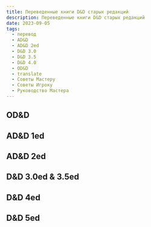 ```yaml
---
title: Переведенные книги D&D старых редакций
description: Переведенные книги D&D старых редакций
date: 2023-09-05
tags:
  - перевод
  - AD&D
  - AD&D 2ed
  - D&D 3.0
  - D&D 3.5
  - D&D 4.0
  - OD&D
  - translate
  - Советы Мастеру
  - Советы Игроку
  - Руководство Мастера
---
```


## OD&D

<file
	file="odd-chainmail-kolchuga-3-izdanie-2rep-rus.docx"
	title="Кольчуга"
/>

## AD&D 1ed

## AD&D 2ed

## D&D 3.0ed & 3.5ed

## D&D 4ed

## D&D 5ed
